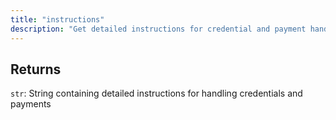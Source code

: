 ```yaml
---
title: "instructions"
description: "Get detailed instructions for credential and payment handling"
---
```






## Returns

`str`:     String containing detailed instructions for handling credentials and payments
